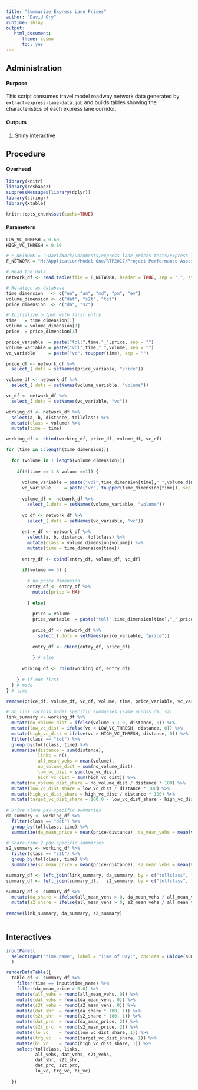 ```yaml
---
title: "Summarize Express Lane Prices"
author: "David Ory"
runtime: shiny
output: 
   html_document:
      theme: cosmo
      toc: yes
---
```


## Administration

#### Purpose
This script consumes travel model roadway network data generated by `extract-express-lane-data.job` and builds tables showing the characteristics of each express lane corridor.  

#### Outputs
1.  Shiny interactive

## Procedure

#### Overhead
```r
library(knitr)
library(reshape2)
suppressMessages(library(dplyr))
library(stringr)
library(xtable)
```

```r
knitr::opts_chunk$set(cache=TRUE)
```

#### Parameters
```r
LOW_VC_THRESH = 0.60
HIGH_VC_THRESH = 0.80
```

```r
# F_NETWORK = "~DavidWork/Documents/express-lane-prices-tests/express-lane-data.csv"
F_NETWORK = "M:/Application/Model One/RTP2017/Project Performance Assessment/Baseline Network/_working/_toll_calcs/express-lane-data.csv"
```

```r
# Read the data
network_df <- read.table(file = F_NETWORK, header = TRUE, sep = ",", stringsAsFactors = FALSE)
```

```r
# Re-align as database
time_dimension   <- c("ea", "am", "md", "pm", "ev")
volume_dimension <- c("dat", "s2t", "tot")
price_dimension  <- c("da", "s2")

# Initialize output with first entry
time   = time_dimension[1]
volume = volume_dimension[1]
price  = price_dimension[1]

price_variable  = paste("toll",time,"_",price, sep = "")
volume_variable = paste("vol",time,"_",volume, sep = "")
vc_variable     = paste("vc", toupper(time), sep = "")

price_df <- network_df %>%
  select_(.dots = setNames(price_variable, "price"))

volume_df <- network_df %>%
  select_(.dots = setNames(volume_variable, "volume"))

vc_df <- network_df %>%
  select_(.dots = setNames(vc_variable, "vc"))

working_df <- network_df %>%
  select(a, b, distance, tollclass) %>%
  mutate(class = volume) %>%
  mutate(time = time)

working_df <- cbind(working_df, price_df, volume_df, vc_df)

for (time in 1:length(time_dimension)){
  
  for (volume in 1:length(volume_dimension)){
    
    if(!(time == 1 & volume ==1)) {
      
      volume_variable = paste("vol",time_dimension[time],"_",volume_dimension[volume], sep = "")
      vc_variable     = paste("vc", toupper(time_dimension[time]), sep = "")
      
      volume_df <- network_df %>%
        select_(.dots = setNames(volume_variable, "volume"))
      
      vc_df <- network_df %>%
        select_(.dots = setNames(vc_variable, "vc"))
      
      entry_df <- network_df %>%
        select(a, b, distance, tollclass) %>%
        mutate(class = volume_dimension[volume]) %>%
        mutate(time = time_dimension[time])
      
      entry_df <- cbind(entry_df, volume_df, vc_df)
      
      if(volume == 3) {
        
        # no price dimension
        entry_df <- entry_df %>%
          mutate(price = NA)
        
        } else{
          
          price = volume
          price_variable  = paste("toll",time_dimension[time],"_",price_dimension[price], sep = "")
          
          price_df <- network_df %>%
            select_(.dots = setNames(price_variable, "price"))
          
          entry_df <- cbind(entry_df, price_df)     
          
          } # else
      
      working_df <- rbind(working_df, entry_df)
    
    } # if not first  
  } # mode
} # time

remove(price_df, volume_df, vc_df, volume, time, price_variable, vc_variable, volume_variable)
```

```r
# Do link (across mode) specific summaries (same across da, s2)
link_summary <- working_df %>%
  mutate(no_volume_dist = ifelse(volume < 1.0, distance, 0)) %>%
  mutate(low_vc_dist = ifelse(vc < LOW_VC_THRESH, distance, 0)) %>%
  mutate(high_vc_dist = ifelse(vc > HIGH_VC_THRESH, distance, 0)) %>%
  filter(class == "tot") %>%
  group_by(tollclass, time) %>%
  summarize(distance = sum(distance),
            links = n(),
            all_mean_vehs = mean(volume),
            no_volume_dist = sum(no_volume_dist),
            low_vc_dist = sum(low_vc_dist),
            high_vc_dist = sum(high_vc_dist)) %>%
  mutate(no_volume_dist_share = no_volume_dist / distance * 100) %>%
  mutate(low_vc_dist_share = low_vc_dist / distance * 100) %>%
  mutate(high_vc_dist_share = high_vc_dist / distance * 100) %>%
  mutate(target_vc_dist_share = 100.0 - low_vc_dist_share - high_vc_dist_share)
  
# Drive alone pay-specific summaries
da_summary <- working_df %>%
  filter(class == "dat") %>%
  group_by(tollclass, time) %>%
  summarize(da_mean_price = mean(price/distance), da_mean_vehs = mean(volume))

# Share-ride 2 pay-specific summaries
s2_summary <- working_df %>%
  filter(class == "s2t") %>%
  group_by(tollclass, time) %>%
  summarize(s2_mean_price = mean(price/distance), s2_mean_vehs = mean(volume))

summary_df <- left_join(link_summary, da_summary, by = c("tollclass", "time"))
summary_df <- left_join(summary_df,   s2_summary, by = c("tollclass", "time"))

summary_df <- summary_df %>%
  mutate(da_share = ifelse(all_mean_vehs > 0, da_mean_vehs / all_mean_vehs, 0)) %>%
  mutate(s2_share = ifelse(all_mean_vehs > 0, s2_mean_vehs / all_mean_vehs, 0))
  
remove(link_summary, da_summary, s2_summary)
   
```

## Interactives
```r
inputPanel(
  selectInput("time_name", label = "Time of Day:", choices = unique(summary_df$time), selected = "am")
  )

renderDataTable({
  table_df <- summary_df %>%
    filter(time == input$time_name) %>%
    filter(da_mean_price > 0.0) %>%
    mutate(all_vehs = round(all_mean_vehs, 0)) %>%
    mutate(dat_vehs = round(da_mean_vehs, 0)) %>%
    mutate(s2t_vehs = round(s2_mean_vehs, 0)) %>%
    mutate(dat_shr  = round(da_share * 100, 1)) %>%
    mutate(s2t_shr  = round(s2_share * 100, 1)) %>%
    mutate(dat_prc  = round(da_mean_price, 2)) %>%
    mutate(s2t_prc  = round(s2_mean_price, 2)) %>%
    mutate(lo_vc    = round(low_vc_dist_share, 1)) %>%
    mutate(trg_vc   = round(target_vc_dist_share, 1)) %>%
    mutate(hi_vc    = round(high_vc_dist_share, 1)) %>%
    select(tollclass, links, 
           all_vehs, dat_vehs, s2t_vehs,
           dat_shr, s2t_shr, 
           dat_prc, s2t_prc,
           lo_vc, trg_vc, hi_vc)
    
  })


```
